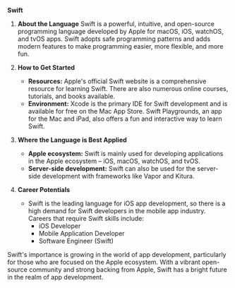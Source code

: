 **Swift**

1. **About the Language**
   Swift is a powerful, intuitive, and open-source programming language developed by Apple for macOS, iOS, watchOS, and tvOS apps. Swift adopts safe programming patterns and adds modern features to make programming easier, more flexible, and more fun.

2. **How to Get Started**
   - **Resources:** Apple's official Swift website is a comprehensive resource for learning Swift. There are also numerous online courses, tutorials, and books available.
   - **Environment:** Xcode is the primary IDE for Swift development and is available for free on the Mac App Store. Swift Playgrounds, an app for the Mac and iPad, also offers a fun and interactive way to learn Swift.
3. **Where the Language is Best Applied**
   - **Apple ecosystem:** Swift is mainly used for developing applications in the Apple ecosystem – iOS, macOS, watchOS, and tvOS.
   - **Server-side development:** Swift can also be used for the server-side development with frameworks like Vapor and Kitura.
4. **Career Potentials**
   - Swift is the leading language for iOS app development, so there is a high demand for Swift developers in the mobile app industry. Careers that require Swift skills include:
     - iOS Developer
     - Mobile Application Developer
     - Software Engineer (Swift)

Swift's importance is growing in the world of app development, particularly for those who are focused on the Apple ecosystem. With a vibrant open-source community and strong backing from Apple, Swift has a bright future in the realm of app development.
